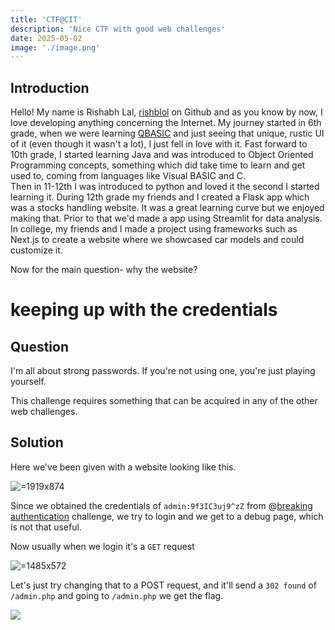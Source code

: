 ```yaml
---
title: 'CTF@CIT'
description: 'Nice CTF with good web challenges'
date: 2025-05-02
image: './image.png'
---
```


## Introduction

Hello! My name is Rishabh Lal, [rishblol](https://github.com/Rishblol) on Github and as you know by now, I love developing anything concerning the Internet.
My journey started in 6th grade, when we were learning [QBASIC](https://www.qbasic.net/) and just seeing that unique, rustic UI of it (even though it wasn't a lot), I just fell in love with it.
Fast forward to 10th grade, I started learning Java and was introduced to Object Oriented Programming concepts, something which did take time to learn and get used to, coming from languages like Visual BASIC and C.\
Then in 11-12th I was introduced to python and loved it the second I started learning it. During 12th grade my friends and I created a Flask app which was a stocks handling website. It was a great learning curve but we enjoyed making that. Prior to that we'd made a app using Streamlit for data analysis.
In college, my friends and I made a project using frameworks such as Next.js to create a website where we showcased car models and could customize it.

Now for the main question- why the website?

# keeping up with the credentials

## Question

I'm all about strong passwords. If you're not using one, you're just playing yourself.

This challenge requires something that can be acquired in any of the other web challenges.

## Solution

Here we've been given with a website looking like this.

 ![](/5341411f-58fd-4f6b-be7b-497c543e3565.png " =1919x874")

Since we obtained the credentials of `admin:9f3IC3uj9^zZ` from @[breaking authentication](mention://575ed52d-d831-46b9-a70b-afad2ee03550/document/7bf4b60e-7a20-4606-9aa5-b092e8c12ebf) challenge, we try to login and we get to a debug page, which is not that useful.

Now usually when we login it's a `GET` request

 ![](/5f588eb5-151b-4915-a47e-3198676345af.png " =1485x572")

Let's just try changing that to a POST request, and it'll send a `302 found` of `/admin.php` and going to `/admin.php` we get the flag.

 ![](/e8885cb2-844e-402d-a054-9cf255b14fc2.png)